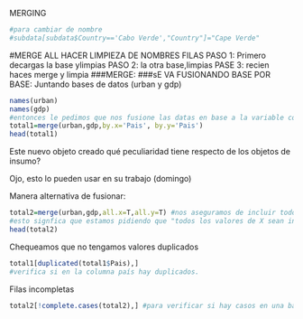 
MERGING

```r
#para cambiar de nombre 
#subdata[subdata$Country=='Cabo Verde',"Country"]="Cape Verde"

```

#MERGE ALL HACER LIMPIEZA DE NOMBRES FILAS
   PASO 1: Primero decargas la base ylimpias
   PASO 2: la otra base,limpias 
   PASE 3: recien haces merge y limpia
###MERGE: 
###sE VA FUSIONANDO BASE POR BASE: Juntando bases de datos (urban y gdp)

```r
names(urban)
names(gdp)
#entonces le pedimos que nos fusione las datas en base a la variable común: país
total1=merge(urban,gdp,by.x='Pais', by.y='Pais') 
head(total1)
```

Este nuevo objeto creado qué peculiaridad tiene respecto de los objetos de insumo?

Ojo, esto lo pueden usar en su trabajo (domingo)

Manera alternativa de fusionar:
```r
total2=merge(urban,gdp,all.x=T,all.y=T) #nos aseguramos de incluir todos nuestros casos
#esto signfica que estamos pidiendo que "todos los valores de X sean incluidos" y también "todos los valores de y". Presupone que la primera columna será la columna guía
head(total2)
```

Chequeamos que no tengamos valores duplicados
```r
total1[duplicated(total1$Pais),]
#verifica si en la columna país hay duplicados.
```

Filas incompletas
```r
total2[!complete.cases(total2),] #para verificar si hay casos en una base de datos que no hay en la otra
```

